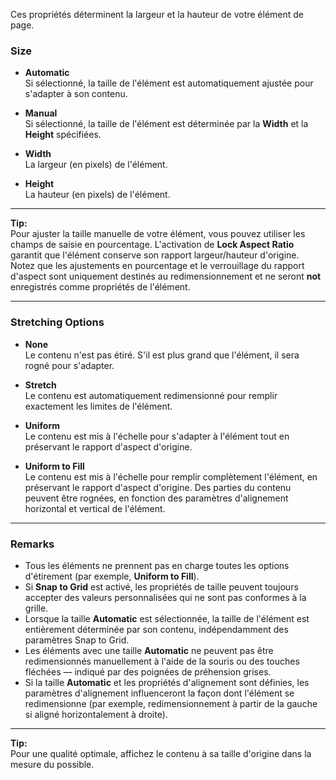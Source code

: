Ces propriétés déterminent la largeur et la hauteur de votre élément de page.

### **Size**

* **Automatic**\
  Si sélectionné, la taille de l'élément est automatiquement ajustée pour s'adapter à son contenu.

* **Manual**\
  Si sélectionné, la taille de l'élément est déterminée par la **Width** et la **Height** spécifiées.

* **Width**\
  La largeur (en pixels) de l'élément.

* **Height**\
  La hauteur (en pixels) de l'élément.

***

**Tip:**\
Pour ajuster la taille manuelle de votre élément, vous pouvez utiliser les champs de saisie en pourcentage. L'activation de **Lock Aspect Ratio** garantit que l'élément conserve son rapport largeur/hauteur d'origine. Notez que les ajustements en pourcentage et le verrouillage du rapport d'aspect sont uniquement destinés au redimensionnement et ne seront **not** enregistrés comme propriétés de l'élément.

***

### **Stretching Options**

* **None**\
  Le contenu n'est pas étiré. S'il est plus grand que l'élément, il sera rogné pour s'adapter.

* **Stretch**\
  Le contenu est automatiquement redimensionné pour remplir exactement les limites de l'élément.

* **Uniform**\
  Le contenu est mis à l'échelle pour s'adapter à l'élément tout en préservant le rapport d'aspect d'origine.

* **Uniform to Fill**\
  Le contenu est mis à l'échelle pour remplir complètement l'élément, en préservant le rapport d'aspect d'origine. Des parties du contenu peuvent être rognées, en fonction des paramètres d'alignement horizontal et vertical de l'élément.

***

### **Remarks**

* Tous les éléments ne prennent pas en charge toutes les options d'étirement (par exemple, **Uniform to Fill**).
* Si **Snap to Grid** est activé, les propriétés de taille peuvent toujours accepter des valeurs personnalisées qui ne sont pas conformes à la grille.
* Lorsque la taille **Automatic** est sélectionnée, la taille de l'élément est entièrement déterminée par son contenu, indépendamment des paramètres Snap to Grid.
* Les éléments avec une taille **Automatic** ne peuvent pas être redimensionnés manuellement à l'aide de la souris ou des touches fléchées — indiqué par des poignées de préhension grises.
* Si la taille **Automatic** et les propriétés d'alignement sont définies, les paramètres d'alignement influenceront la façon dont l'élément se redimensionne (par exemple, redimensionnement à partir de la gauche si aligné horizontalement à droite).

***

**Tip:**\
Pour une qualité optimale, affichez le contenu à sa taille d'origine dans la mesure du possible.
